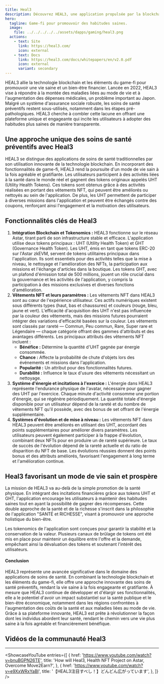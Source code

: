```yaml
---
title: Heal3
description: Découvrez HEAL3, une application propulsée par la blockchain qui combine le game-fi pour promouvoir des habitudes saines et des récompenses financières.
hero:
  tagline: Game-fi pour promouvoir des habitudes saines.
  image: 
    file: ../../../../../assets/dapps/gaming/heal3.png
  actions:
    - text: Site
      link: https://heal3.com/
      icon: external
    - text: Docs
      link: https://heal3.com/docs/whitepapers/en/v2.0.pdf
      icon: external
      variant: secondary
---
```



HEAL3 allie la technologie blockchain et les éléments du game-fi pour promouvoir une vie saine et un bien-être financier. Lancée en 2022, HEAL3 vise à répondre à la montée des maladies liées au mode de vie et à l'augmentation des dépenses médicales, un problème important au Japon. Malgré un système d'assurance sociale robuste, les soins de santé préventifs restent sous-utilisés, notamment dans les étapes pré-pathologiques. HEAL3 cherche à combler cette lacune en offrant une plateforme unique et engageante qui incite les utilisateurs à adopter des habitudes plus saines de manière transparente.

## Une approche unique des soins de santé préventifs avec Heal3
HEAL3 se distingue des applications de soins de santé traditionnelles par son utilisation innovante de la technologie blockchain. En incorporant des fonctionnalités de game-fi, HEAL3 rend la poursuite d'un mode de vie sain à la fois agréable et gratifiante. Les utilisateurs participent à des activités liées à la santé dans le monde réel et gagnent des tokens originaux appelés UHT (Utility Health Tokens). Ces tokens sont obtenus grâce à des activités réalisées en portant des vêtements NFT, qui peuvent être améliorés ou nettoyés au sein de l'application. De plus, les UHT permettent de participer à diverses missions dans l'application et peuvent être échangés contre des coupons, renforçant ainsi l'engagement et la motivation des utilisateurs.

## Fonctionnalités clés de Heal3
1. **Intégration Blockchain et Tokenomics :** HEAL3 fonctionne sur le réseau Astar, tirant parti de son infrastructure stable et efficace. L'application utilise deux tokens principaux : UHT (Utility Health Token) et GHT (Governance Health Token). Les UHT, émis en tant que tokens ERC-20 sur l'Astar zkEVM, servent de tokens utilitaires principaux dans l'application. Ils sont essentiels pour des activités telles que la mise à niveau, le nettoyage et l'amélioration des NFTs, la participation aux missions et l'échange d'articles dans la boutique. Les tokens GHT, avec un plafond d'émission total de 500 millions, jouent un rôle crucial dans la gouvernance et les activités de l'application, y compris la participation à des missions exclusives et diverses fonctions d'amélioration.
2. **Vêtements NFT et leurs paramètres :** Les vêtements NFT dans HEAL3 sont au cœur de l'expérience utilisateur. Ces actifs numériques existent sous différents types (haut, bas et chaussures) et couleurs (rouge, bleu, jaune et vert). L'efficacité d'acquisition des UHT n'est pas influencée par la couleur des vêtements, mais des missions futures pourraient intégrer des variations d'efficacité basées sur la couleur. Les vêtements sont classés par rareté — Commun, Peu commun, Rare, Super rare et Légendaire — chaque catégorie offrant des gammes d'attributs et des avantages différents.
Les principaux attributs des vêtements NFT incluent :
    - **Bénéfice :** Détermine la quantité d'UHT gagnée par énergie consommée.
    - **Chance :** Affecte la probabilité de chute d'objets lors des événements et missions dans l'application.
    - **Popularité :** Un attribut pour des fonctionnalités futures.
    - **Durabilité :** Influence le taux d'usure des vêtements nécessitant un nettoyage.
3. **Système d'énergie et incitations à l'exercice :** L'énergie dans HEAL3 représente l'endurance physique de l'avatar, nécessaire pour gagner des UHT par l'exercice. Chaque minute d'activité consomme une portion d'énergie, qui se régénère périodiquement. La quantité totale d'énergie disponible pour un utilisateur dépend de la rareté et du nombre de vêtements NFT qu'il possède, avec des bonus de set offrant de l'énergie supplémentaire.
4. **Systèmes d'évolution et de mise à niveau :** Les vêtements NFT dans HEAL3 peuvent être améliorés en utilisant des UHT, accordant des points supplémentaires pour améliorer divers paramètres. Les utilisateurs peuvent également participer à la frappe d'évolution, combinant deux NFTs pour en produire un de rareté supérieure. Le taux de succès de l'évolution dépend de la rareté actuelle et du ratio de disparition du NFT de base. Les évolutions réussies donnent des points bonus et des attributs améliorés, favorisant l'engagement à long terme et l'amélioration continue.

## Heal3 favorisant un mode de vie sain et prospère
La mission de HEAL3 va au-delà de la simple promotion de la santé physique. En intégrant des incitations financières grâce aux tokens UHT et GHT, l'application encourage les utilisateurs à maintenir des habitudes saines tout en ayant la possibilité de gagner des récompenses. Cette double approche de la santé et de la richesse s'inscrit dans la philosophie de l'application "SANTÉ et RICHESSE", visant à promouvoir une approche holistique du bien-être.

Les tokenomics de l'application sont conçues pour garantir la stabilité et la conservation de la valeur. Plusieurs canaux de brûlage de tokens ont été mis en place pour maintenir un équilibre entre l'offre et la demande, empêchant ainsi la dévaluation des tokens et soutenant l'intérêt des utilisateurs.

#### Conclusion
HEAL3 représente une avancée significative dans le domaine des applications de soins de santé. En combinant la technologie blockchain et les éléments du game-fi, elle offre une approche innovante des soins de santé préventifs, rendant la vie saine à la fois engageante et gratifiante. À mesure que HEAL3 continue de développer et d'élargir ses fonctionnalités, elle a le potentiel d'avoir un impact substantiel sur la santé publique et le bien-être économique, notamment dans les régions confrontées à l'augmentation des coûts de la santé et aux maladies liées au mode de vie. Grâce à sa plateforme innovante, HEAL3 est prête à révolutionner la façon dont les individus abordent leur santé, rendant le chemin vers une vie plus saine à la fois agréable et financièrement bénéfique.

## Vidéos de la communauté Heal3
------------
<ShowcaseYouTube
  entries={[
    {
      href: 'https://www.youtube.com/watch?v=bnuBGPN26TE',
      title: 'How will Heal3, Health NFT Project on Astar, Overcome Move2Earn?',
    },
        {
      href: 'https://www.youtube.com/watch?v=e9XxWRxYaBI',
      title: '【HEAL3注目すべし！】どんどん広がっています',
    },
  ]} />
